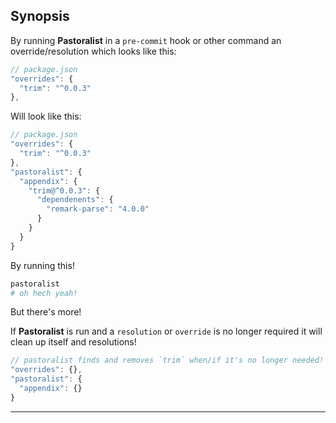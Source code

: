 ## Synopsis

By running **Pastoralist** in a `pre-commit` hook or other command an override/resolution which looks like this:

```js
// package.json
"overrides": {
  "trim": "^0.0.3"
},
```

Will look like this:

```js
// package.json
"overrides": {
  "trim": "^0.0.3"
},
"pastoralist": {
  "appendix": {
    "trim@^0.0.3": {
      "dependenents": {
        "remark-parse": "4.0.0"
      }
    }
  }
}
```

By running this!

```bash
pastoralist
# oh hech yeah!
```

But there's more!

If **Pastoralist** is run and a `resolution` or `override` is no longer required
it will clean up itself and resolutions!

```js
// pastoralist finds and removes `trim` when/if it's no longer needed!
"overrides": {},
"pastoralist": {
  "appendix": {}
}
```

---

